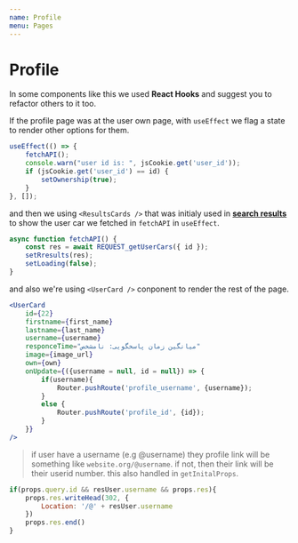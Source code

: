 ```yaml
---
name: Profile
menu: Pages
---
```


# Profile
In some components like this we used **React Hooks** and suggest you to refactor others to it too.

If the profile page was at the user own page, with `useEffect` we flag a state to render other options for them.
```jsx
useEffect(() => {
    fetchAPI();
    console.warn("user id is: ", jsCookie.get('user_id'));
    if (jsCookie.get('user_id') == id) {
        setOwnership(true);
    }
}, []);
```

and then we using `<ResultsCards />` that was initialy used in [**search results**](search-results) to show the user car we fetched in `fetchAPI` in `useEffect`.
```jsx
async function fetchAPI() {
    const res = await REQUEST_getUserCars({ id });
    setRresults(res);
    setLoading(false);
}
```

and also we're using `<UserCard />` conponent to render the rest of the page.
```jsx
<UserCard
    id={22}
    firstname={first_name}
    lastname={last_name}
    username={username}
    responceTime="میانگین زمان پاسخگویی: نامشخص"
    image={image_url}
    own={own}
    onUpdate={({username = null, id = null}) => {
        if(username){
            Router.pushRoute('profile_username', {username});
        }
        else {
            Router.pushRoute('profile_id', {id});
        }
    }}
/>
```

> if user have a username (e.g @username) they profile link will be something like `website.org/@username`. if not, then their link will be their userid number. this also handled in `getInitalProps`.
```jsx
if(props.query.id && resUser.username && props.res){
    props.res.writeHead(302, {
        Location: '/@' + resUser.username
    })
    props.res.end()
}
```
